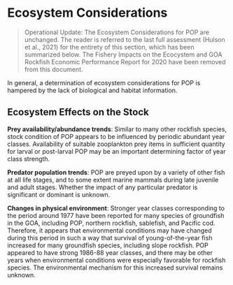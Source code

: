 # Ecosystem Considerations

> Operational Update: The Ecosystem Considerations for POP are unchanged. The reader is referred to the last full assessment (Hulson et al., 2021) for the entirety of this section, which has been summarized below. The Fishery Impacts on the Ecocystem and GOA Rockfish Economic Performance Report for 2020 have been removed from this document.

In general, a determination of ecosystem considerations for POP is hampered by the lack of biological and habitat information.

## Ecosystem Effects on the Stock

**Prey availability/abundance trends**: Similar to many other rockfish species, stock condition of POP appears to be influenced by periodic abundant year classes. Availability of suitable zooplankton prey items in sufficient quantity for larval or post-larval POP may be an important determining factor of year class strength.

**Predator population trends**:  POP are preyed upon by a variety of other fish at all life stages, and to some extent marine mammals during late juvenile and adult stages. Whether the impact of any particular predator is significant or dominant is unknown.

**Changes in physical environment**: Stronger year classes corresponding to the period around 1977 have been reported for many species of groundfish in the GOA, including POP, northern rockfish, sablefish, and Pacific cod. Therefore, it appears that environmental conditions may have changed during this period in such a way that survival of young-of-the-year fish increased for many groundfish species, including slope rockfish. POP appeared to have strong 1986-88 year classes, and there may be other years when environmental conditions were especially favorable for rockfish species. The environmental mechanism for this increased survival remains unknown. 
